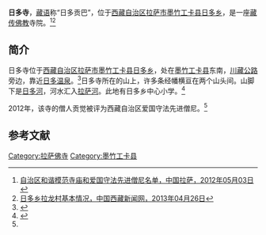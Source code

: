 {{Infobox Tibetan Buddhist monastery
|name = 日多寺
|image =
|image size = 250px
|alt = 
|caption = 
|t=
|w=
|to = 
|ipa={{IPA|}}
|z=
|thdl=
|e=
|tc=日多寺
|s=日多寺
|p=
|m=
|k=
|pushpin_map = 
|latd =  | latm =  | lats =  | latNS = 
|longd=  | longm= | longs =| longEW = 
|iso_region = 
|map_caption = 
|mapsize = 
|location_country = 中国
|location = {{CHN}}[[西藏自治区|西藏自治区]][[拉萨市|拉萨市]][[墨竹工卡县|墨竹工卡县]]
|coordinates_display =
|founded_by = 
|date_founded =
|date_renovated =
|sect = 
|mather =
|children =
|dedicated_to = 
|tulku =
|head_lama = 
|head_mgh =
|no._of_monks = 
|architecture = 
|festivals =
|footnotes = 
}}

'''日多寺'''，[[藏语|藏语]]称“日多贡巴”，位于[[西藏自治区|西藏自治区]][[拉萨市|拉萨市]][[墨竹工卡县|墨竹工卡县]][[日多乡|日多乡]]，是一座[[藏传佛教|藏传佛教]]寺院。<ref name=mingdan>[http://www.lasa.gov.cn/Item/38763.aspx 自治区和谐模范寺庙和爱国守法先进僧尼名单，中国拉萨，2012年05月03日] {{webarchive|url=https://web.archive.org/web/20130928220630/http://www.lasa.gov.cn/Item/38763.aspx |date=2013年09月28日 }}</ref><ref>[http://www.chinatibetnews.com/xizang/2013-04/26/content_1215351.htm 日多乡拉龙村基本情况，中国西藏新闻网，2013年04月26日]{{dead link|date=2018年3月 |bot=InternetArchiveBot |fix-attempted=yes }}</ref>

==简介==
日多寺位于[[西藏自治区|西藏自治区]][[拉萨市|拉萨市]][[墨竹工卡县|墨竹工卡县]][[日多乡|日多乡]]，处在[[墨竹工卡县|墨竹工卡县]]东南，[[川藏公路|川藏公路]]旁边，靠近[[日多温泉|日多温泉]]。<ref>{{Cite web |url=http://travel.sohu.com/20100106/n269415264_3.shtml |title=拉萨温泉大全 沸泉里惬意看雪山，搜狐，2010年01月06日 |access-date=2013年8月16日 |archive-date=2019年8月12日 |archive-url=https://web.archive.org/web/20190812131238/http://travel.sohu.com/20100106/n269415264_3.shtml |dead-url=no }}</ref>日多寺所在的山上，许多条经幡横亘在两个山头间。山脚下是[[日多河|日多河]]，河水汇入[[拉萨河|拉萨河]]。此地有日多乡中心小学。<ref name=sohu>{{Cite web |url=http://roll.sohu.com/20120727/n349153221.shtml |title=西藏自治区拉萨市墨竹工卡县日多乡中心小学教师宋玉刚：为藏区学生打开一扇窗，搜狐，2012年07月27日 |access-date=2013年8月16日 |archive-date=2019年8月11日 |archive-url=https://web.archive.org/web/20190811081107/http://roll.sohu.com/20120727/n349153221.shtml |dead-url=no }}</ref>

2012年，该寺的僧人贡觉被评为西藏自治区爱国守法先进僧尼。<ref name=mingdan/>

==参考文献==
{{reflist}}

{{拉萨地标}}
[[Category:拉萨佛寺|Category:拉萨佛寺]]
[[Category:墨竹工卡县|Category:墨竹工卡县]]